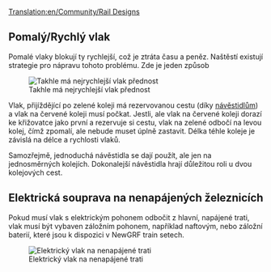 [[Translation:en/Community/Rail Designs]]
{{cs/Obsah}}
==Pomalý/Rychlý vlak==
Pomalé vlaky blokují ty rychlejší, což je ztráta času a peněz. Naštěstí existují strategie pro nápravu tohoto problému. Zde je jeden způsob

[[File:en/Rail design1.png|center|frame|Takhle má nejrychlejší vlak přednost]]

Vlak, přijíždějící po zelené koleji má rezervovanou cestu (díky [[cs/Manual/Signály#dokonalejsi-pbs-navestidlo|návěstidlům]]) a vlak na červené koleji musí počkat. Jestli, ale vlak na červené koleji dorazí ke křižovatce jako první a rezervuje si cestu, vlak na zelené odbočí na levou kolej, čímž zpomalí, ale nebude muset úplně zastavit. Délka téhle koleje je závislá na délce a rychlosti vlaků.

Samozřejmě, jednoduchá návěstidla se dají použít, ale jen na jednosměrných kolejích. Dokonalejší návěstidla hrají důležitou roli u dvou kolejových cest.

==Elektrická souprava na nenapájených železnicích==

Pokud musí vlak s elektrickým pohonem odbočit z hlavní, napájené trati, vlak musí být vybaven záložním pohonem, například naftovým, nebo záložní baterií, které jsou k dispozici v NewGRF train setech.

[[File:en/Snapshot7.png|frame|center|Elektrický vlak na nenapájené trati]]
